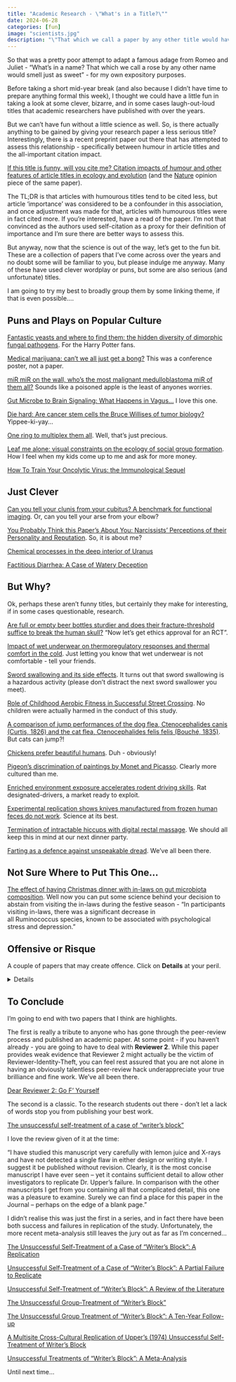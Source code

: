 ```yaml
---
title: "Academic Research - \"What's in a Title?\""
date: 2024-06-28
categories: [fun]
image: "scientists.jpg"
description: "\"That which we call a paper by any other title would have as much impact?\""
---
```


So that was a pretty poor attempt to adapt a famous adage from Romeo and Juliet - "What's in a name? That which we call a rose by any other name would smell just as sweet" - for my own expository purposes.

Before taking a short mid-year break (and also because I didn't have time to prepare anything formal this week), I thought we could have a little fun in taking a look at some clever, bizarre, and in some cases laugh-out-loud titles that academic researchers have published with over the years.

But we can't have fun without a little science as well. So, is there actually anything to be gained by giving your research paper a less serious title? Interestingly, there is a recent preprint paper out there that has attempted to assess this relationship - specifically between humour in article titles and the all-important citation impact.

[If this title is funny, will you cite me? Citation impacts of humour and other features of article titles in ecology and evolution](https://www.biorxiv.org/content/10.1101/2022.03.18.484880v2.full) (and the [Nature](https://www.nature.com/articles/d41586-022-00946-2) opinion piece of the same paper).

The TL;DR is that articles with humourous titles tend to be cited less, but article 'importance' was considered to be a confounder in this association, and once adjustment was made for that, articles with humourous titles were in fact cited more. If you're interested, have a read of the paper. I'm not that convinced as the authors used self-citation as a proxy for their definition of importance and I'm sure there are better ways to assess this.

But anyway, now that the science is out of the way, let's get to the fun bit. These are a collection of papers that I've come across over the years and no doubt some will be familiar to you, but please indulge me anyway. Many of these have used clever wordplay or puns, but some are also serious (and unfortunate) titles.

I am going to try my best to broadly group them by some linking theme, if that is even possible....

## Puns and Plays on Popular Culture

[Fantastic yeasts and where to find them: the hidden diversity of dimorphic fungal pathogens](https://www.sciencedirect.com/science/article/abs/pii/S136952741930013X?via%3Dihub). For the Harry Potter fans.

[Medical marijuana: can't we all just get a bong?](https://onlinelibrary.wiley.com/doi/10.1111/ajad.12545) This was a conference poster, not a paper.

[miR miR on the wall, who’s the most malignant medulloblastoma miR of them all?](https://academic.oup.com/neuro-oncology/article/20/3/313/3860550?login=false) Sounds like a poisoned apple is the least of anyones worries.

[Gut Microbe to Brain Signaling: What Happens in Vagus…](https://www.cell.com/neuron/fulltext/S0896-6273(19)30117-5?_returnURL=https%3A%2F%2Flinkinghub.elsevier.com%2Fretrieve%2Fpii%2FS0896627319301175%3Fshowall%3Dtrue) I love this one.

[Die hard: Are cancer stem cells the Bruce Willises of tumor biology?](https://onlinelibrary.wiley.com/doi/10.1002/cyto.a.20690) Yippee-ki-yay...

[One ring to multiplex them all](https://www.nature.com/articles/546214a). Well, that's just precious.

[Leaf me alone: visual constraints on the ecology of social group formation](https://link.springer.com/article/10.1007/s00265-019-2662-3). How I feel when my kids come up to me and ask for more money.

[How To Train Your Oncolytic Virus: the Immunological Sequel](https://www.ncbi.nlm.nih.gov/pmc/articles/PMC4429744/)

## Just Clever

[Can you tell your clunis from your cubitus? A benchmark for functional imaging](https://www.bmj.com/content/329/7480/1492.2.long). Or, can you tell your arse from your elbow?

[You Probably Think this Paper’s About You: Narcissists’ Perceptions of their Personality and Reputation](https://www.ncbi.nlm.nih.gov/pmc/articles/PMC3119754/). So, it is about me?

[Chemical processes in the deep interior of Uranus](https://www.nature.com/articles/ncomms1198)

[Factitious Diarrhea: A Case of Watery Deception](https://journals.lww.com/jpgn/fulltext/2001/11000/factitious_diarrhea__a_case_of_watery_deception.18.aspx)

## But Why?

Ok, perhaps these aren't funny titles, but certainly they make for interesting, if in some cases questionable, research.

[Are full or empty beer bottles sturdier and does their fracture-threshold suffice to break the human skull?](https://www.sciencedirect.com/science/article/abs/pii/S1752928X08001728?via%3Dihub) "Now let's get ethics approval for an RCT".

[Impact of wet underwear on thermoregulatory responses and thermal comfort in the cold](https://www.tandfonline.com/doi/abs/10.1080/00140139408964916). Just letting you know that wet underwear is not comfortable - tell your friends.

[Sword swallowing and its side effects](https://www.bmj.com/content/333/7582/1285.long). It turns out that sword swallowing is a hazardous activity (please don't distract the next sword swallower you meet).

[Role of Childhood Aerobic Fitness in Successful Street Crossing](https://journals.lww.com/acsm-msse/fulltext/2012/04000/role_of_childhood_aerobic_fitness_in_successful.23.aspx). No children were actually harmed in the conduct of this study.

[A comparison of jump performances of the dog flea, Ctenocephalides canis (Curtis, 1826) and the cat flea, Ctenocephalides felis felis (Bouché, 1835)](https://www.sciencedirect.com/science/article/abs/pii/S0304401700002740?via%3Dihub). But cats can jump?!

[Chickens prefer beautiful humans](https://link.springer.com/article/10.1007/s12110-002-1021-6). Duh - obviously!

[Pigeon's discrimination of paintings by Monet and Picasso](https://onlinelibrary.wiley.com/doi/abs/10.1901/jeab.1995.63-165?sid=nlm%3Apubmed). Clearly more cultured than me.

[Enriched environment exposure accelerates rodent driving skills](https://www.sciencedirect.com/science/article/pii/S0166432819311763). Rat designated-drivers, a market ready to exploit.

[Experimental replication shows knives manufactured from frozen human feces do not work](https://www.sciencedirect.com/science/article/pii/S2352409X19305371). Science at its best.

[Termination of intractable hiccups with digital rectal massage](https://onlinelibrary.wiley.com/doi/abs/10.1111/j.1365-2796.1990.tb00134.x?sid=nlm%3Apubmed). We should all keep this in mind at our next dinner party.

[Farting as a defence against unspeakable dread](https://onlinelibrary.wiley.com/doi/abs/10.1111/j.1465-5922.1996.00165.x). We've all been there.

## Not Sure Where to Put This One...

[The effect of having Christmas dinner with in-laws on gut microbiota composition](https://www.sciencedirect.com/science/article/pii/S2452231719300090). Well now you can put some science behind your decision to abstain from visiting the in-laws during the festive season - "In participants visiting in-laws, there was a significant decrease in all Ruminococcus species, known to be associated with psychological stress and depression."

## Offensive or Risque

A couple of papers that may create offence. Click on **Details** at your peril.

<details>

[Premature Speculation Concerning Pornography’s Effects on Relationships](https://link.springer.com/article/10.1007/s10508-018-1389-y). At least read the abstract before coming to your own conclusion.

[Get Me Off Your Fucking Mailing List](https://www.vox.com/2014/11/21/7259207/scientific-paper-scam). This is just awesome.

[Structural and electronic properties of chiral single-wall copper nanotubes](https://link.springer.com/article/10.1007/s11433-013-5387-8). Surely they could have come up with a better abbreviation.

</details>

## To Conclude

I'm going to end with two papers that I think are highlights.

The first is really a tribute to anyone who has gone through the peer-review process and published an academic paper. At some point - if you haven't already - you are going to have to deal with **Reviewer 2**. While this paper provides weak evidence that Reviewer 2 might actually be the victim of Reviewer-Identity-Theft, you can feel rest assured that you are not alone in having an obviously talentless peer-review hack underappreciate your true brilliance and fine work. We've all been there.

[Dear Reviewer 2: Go F’ Yourself](https://onlinelibrary.wiley.com/doi/10.1111/ssqu.12824)

The second is a classic. To the research students out there - don't let a lack of words stop you from publishing your best work.

[The unsuccessful self-treatment of a case of “writer's block”](https://www.ncbi.nlm.nih.gov/pmc/articles/PMC1311997/pdf/jaba00061-0143a.pdf)

I love the review given of it at the time:

"I have studied this manuscript very carefully with lemon juice and X-rays and have not detected a single flaw in either design or writing style. I suggest it be published without revision. Clearly, it is the most concise manuscript I have ever seen – yet it contains sufficient detail to allow other investigators to replicate Dr. Upper's failure. In comparison with the other manuscripts I get from you containing all that complicated detail, this one was a pleasure to examine. Surely we can find a place for this paper in the Journal – perhaps on the edge of a blank page."

I didn't realise this was just the first in a series, and in fact there have been both success and failures in replication of the study. Unfortunately, the more recent meta-analysis still leaves the jury out as far as I'm concerned...

[The Unsuccessful Self-Treatment of a Case of “Writer's Block”: A Replication](https://journals.sagepub.com/doi/10.2466/pms.1983.57.2.566)

[Unsuccessful Self-Treatment of a Case of “Writer's Block”: A Partial Failure to Replicate](https://journals.sagepub.com/doi/10.2466/pms.1984.58.2.350)

[Unsuccessful Self-Treatment of “Writer's Block”: A Review of the Literature](https://journals.sagepub.com/doi/10.2466/pms.1984.59.1.158)

[The Unsuccessful Group-Treatment of “Writer's Block”](https://journals.sagepub.com/doi/10.2466/pms.1985.61.1.298?icid=int.sj-abstract.similar-articles.2)

[The Unsuccessful Group Treatment of “Writer's Block”: A Ten-Year Follow-up](https://journals.sagepub.com/doi/10.2466/pms.1996.82.1.138)

[A Multisite Cross-Cultural Replication of Upper's (1974) Unsuccessful Self-Treatment of Writer's Block](https://www.ncbi.nlm.nih.gov/pmc/articles/PMC2078566/)

[Unsuccessful Treatments of “Writer's Block”: A Meta-Analysis](https://journals.sagepub.com/doi/10.2466/28.PR0.115c12z0?url_ver=Z39.88-2003&rfr_id=ori:rid:crossref.org&rfr_dat=cr_pub%20%200pubmed)

Until next time...
